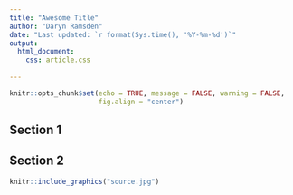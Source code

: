 ```yaml
---
title: "Awesome Title"
author: "Daryn Ramsden"
date: "Last updated: `r format(Sys.time(), '%Y-%m-%d')`"
output: 
  html_document:
    css: article.css
    
---
```







```r
knitr::opts_chunk$set(echo = TRUE, message = FALSE, warning = FALSE, 
                      fig.align = "center")
```

## Section 1



## Section 2 





```r
knitr::include_graphics("source.jpg")
```










